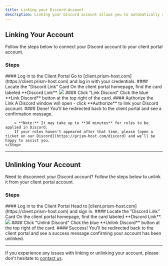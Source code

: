 ```yaml
---
title: Linking your Discord Account
description: Linking your Discord account allows you to automatically receive server roles, access special channels, and verify your purchases in the community Discord server.
---
```


## Linking Your Account

Follow the steps below to connect your Discord account to your client portal account.

### Steps

<Steps>
    <Step>
        #### Log in to the Client Portal  
        Go to [client.prism-host.com](https://client.prism-host.com) and log in with your credentials.
    </Step>
    <Step>
        #### Locate the "Discord Link" Card  
        On the client portal homepage, find the card labeled **Discord Link**.  
        <img src={DiscordLink.src} />
    </Step>
    <Step>
        #### Click "Link Discord"  
        Click the blue **Link Discord** button at the top right of the card.
    </Step>
    <Step>
        #### Authorize the Link  
        A Discord window will open - click **Authorize** to link your Discord account.
    </Step>
    <Step>
        #### Done!  
        You'll be redirected back to the client portal and see a confirmation message.

        > **Note:** It may take up to **30 minutes** for roles to be applied in Discord.  
        If your roles haven't appeared after that time, please [open a ticket on our Discord](https://prism-host.com/discord) and we’ll be happy to assist you.
    </Step>
</Steps>

---

## Unlinking Your Account

Need to disconnect your Discord account? Follow the steps below to unlink it from your client portal account.

### Steps

<Steps>
    <Step>
        #### Log in to the Client Portal  
        Head to [client.prism-host.com](https://client.prism-host.com) and sign in.
    </Step>
    <Step>
        #### Locate the "Discord Link" Card  
        On the client portal homepage, find the card labeled **Discord Link**.  
        <img src={DiscordUnlink.src} />
    </Step>
    <Step>
        #### Click "Unlink Discord"  
        Click the blue **Unlink Discord** button at the top right of the card.
    </Step>
    <Step>
        #### Success!  
        You'll be redirected back to the client portal and see a success message confirming your account has been unlinked.
    </Step>
</Steps>

---

If you experience any issues with linking or unlinking your account, please don't hesitate to [contact us](https://prism-host.com/contact).